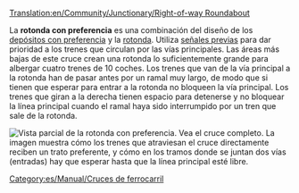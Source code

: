 [[Translation:en/Community/Junctionary/Right-of-way Roundabout]]

{{es/Community/Junctionary/Menú de Cruces}}
La '''rotonda con preferencia''' es una combinación del diseño de los [[es/Manual/Construir depósitos de trenes#configuraciones-avanzadas|depósitos con preferencia]] y la [[es/Community/Junctionary/Rotonda|rotonda]]. Utiliza [[es/Manual/Señales#senales-previas|señales previas]] para dar prioridad a los trenes que circulan por las vías principales. Las áreas más bajas de este cruce crean una rotonda lo suficientemente grande para albergar cuatro trenes de 10 coches.
Los trenes que van de la vía principal a la rotonda han de pasar antes por un ramal muy largo, de modo que si tienen que esperar para entrar a la rotonda no bloqueen la vía principal. Los trenes que giran a la derecha tienen espacio para detenerse y no bloquear la línea principal cuando el ramal haya sido interrumpido por un tren que sale de la rotonda.

[[File:en/Community/Junctionary/AdvancedMain4WaySmall.png|none|frame|Vista parcial de la rotonda con preferencia. [[File:en/Community/Junctionary/AdvancedMain4Way.png|Vea el cruce completo]].]]
La imagen muestra cómo los trenes que atraviesan el cruce directamente reciben un trato preferente, y cómo en los tramos donde se juntan dos vías (entradas) hay que esperar hasta que la línea principal esté libre.

{{es/Community/Junctionary/Criterios sobre cruces|Caro|4|1|0|2|1|1|1|0|1|1|2||Los trenes averiados afectan una vía o el todo el giro a la izquierda.|
*Muy alta capacidad.
*Los atascos de tráfico son poco probable pero posibles (en los giros a la izquierda).
*Los trenes pueden utilizar el cruce para hacer un cambio de sentido.
*Se requiere un área grande, 22 x 22. (se usan 220 casillas extra)
*Distancia máxima ente señales: 8
*Distancia mínima entre dos curvas: 1 casilla (en diagonal)
}}

[[Category:es/Manual/Cruces de ferrocarril]]
